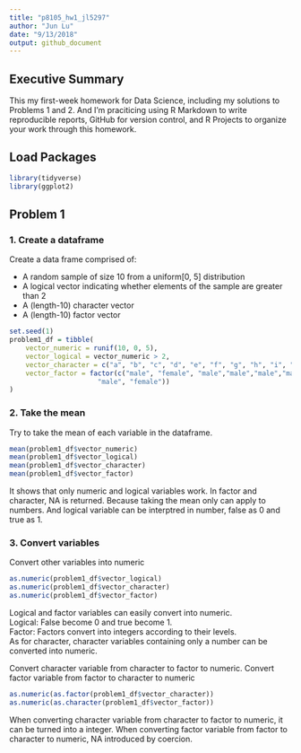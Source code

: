 ```yaml
---
title: "p8105_hw1_jl5297"
author: "Jun Lu"
date: "9/13/2018"
output: github_document
---
```

## Executive Summary 
This my first-week homework for Data Science, including my solutions to Problems 1 and 2. And I'm praciticing using R Markdown to write reproducible reports, GitHub for version control, and R Projects to organize your work through this homework.

## Load Packages
```r
library(tidyverse)
library(ggplot2)
```



## Problem 1
### 1. Create a dataframe
Create a data frame comprised of:  

*   A random sample of size 10 from a uniform[0, 5] distribution
*   A logical vector indicating whether elements of the sample are greater than 2
*   A (length-10) character vector
*   A (length-10) factor vector

```r
set.seed(1)
problem1_df = tibble(
    vector_numeric = runif(10, 0, 5),
    vector_logical = vector_numeric > 2,
    vector_character = c("a", "b", "c", "d", "e", "f", "g", "h", "i", "j"),
    vector_factor = factor(c("male", "female", "male","male","male","male","male","male",
                      "male", "female"))
)
```
      
          
### 2. Take the mean
Try to take the mean of each variable in the dataframe.
```r
mean(problem1_df$vector_numeric)
mean(problem1_df$vector_logical)
mean(problem1_df$vector_character)
mean(problem1_df$vector_factor)
```
It shows that only numeric and logical variables work. In factor and character, NA is returned. Because taking the mean only can apply to numbers. And logical variable can be interptred in number, false as 0 and true as 1.
     
### 3. Convert variables 
Convert other variables into numeric
```r
as.numeric(problem1_df$vector_logical)
as.numeric(problem1_df$vector_character)
as.numeric(problem1_df$vector_factor)
```
Logical and factor variables can easily convert into numeric.    
Logical: False become 0 and true become 1.  
Factor: Factors convert into integers according to their levels.    
As for character, character variables containing only a number can be converted into numeric.  
     
         
Convert character variable from character to factor to numeric. Convert factor variable from factor to character to numeric
```r
as.numeric(as.factor(problem1_df$vector_character))
as.numeric(as.character(problem1_df$vector_factor))
```
When converting character variable from character to factor to numeric, it can be turned into a integer. When converting factor variable from factor to character to numeric, NA introduced by coercion.
        
        




 

